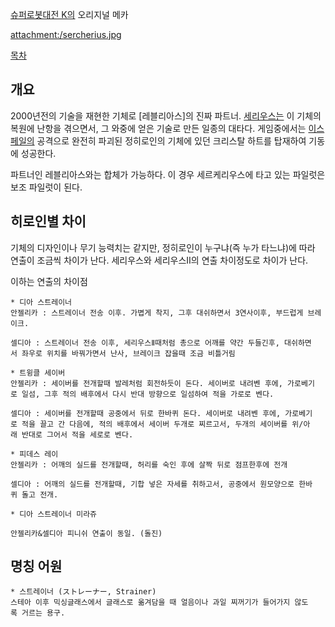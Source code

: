 [[슈퍼로봇대전 K]]의 오리지널 메카

attachment:/sercherius.jpg

[[목차]]
== 개요 ==
2000년전의 기술을 재현한 기체로 [레블리아스]의 진짜 파트너. [[세리우스]]는 이 기체의 복원에 난항을 겪으면서, 그 와중에 얻은 기술로 만든 일종의 대타다. 게임중에서는 [[이스페일]]의 공격으로 완전히 파괴된 정히로인의 기체에 있던 크리스탈 하트를 탑재하여 기동에 성공한다.

파트너인 레블리아스와는 합체가 가능하다. 이 경우 세르케리우스에 타고 있는 파일럿은 보조 파일럿이 된다.

== 히로인별 차이 ==
기체의 디자인이나 무기 능력치는 같지만, 정히로인이 누구냐(즉 누가 타느냐)에 따라 연출이 조금씩 차이가 난다. 세리우스와 세리우스Ⅱ의 연출 차이정도로 차이가 난다.

이하는 연출의 차이점

 * 디아 스트레이너 
 안젤리카 : 스트레이너 전송 이후. 가볍게 착지, 그후 대쉬하면서 3연사이후, 부드럽게 브레이크.

 셀디아 : 스트레이너 전송 이후, 세리우스Ⅱ때처럼 총으로 어깨를 약간 두들긴후, 대쉬하면서 좌우로 위치를 바꿔가면서 난사, 브레이크 잡을때 조금 비틀거림

 * 트윙클 세이버
 안젤리카 : 세이버를 전개할때 발레처럼 회전하듯이 돈다. 세이버로 내려벤 후에, 가로베기로 일섬, 그후 적의 배후에서 다시 반대 방향으로 일섬하여 적을 가로로 벤다.

 셀디아 : 세이버를 전개할때 공중에서 뒤로 한바퀴 돈다. 세이버로 내려벤 후에, 가로베기로 적을 끌고 간 다음에, 적의 배후에서 세이버 두개로 찌르고서, 두개의 세이버를 위/아래 반대로 그어서 적을 세로로 벤다.

 * 피데스 레이
 안젤리카 : 어깨의 실드를 전개할때, 허리를 숙인 후에 살짝 뒤로 점프한후에 전개

 셀디아 : 어깨의 실드를 전개할때, 기합 넣은 자세를 취하고서, 공중에서 원모양으로 한바퀴 돌고 전개.

 * 디아 스트레이너 미라쥬

 안젤리카&셀디아 피니쉬 연출이 동일. (돌진)

== 명칭 어원 ==
 * 스트레이너 (ストレーナー, Strainer)
 스테아 이후 믹싱글래스에서 글래스로 옮겨담을 때 얼음이나 과일 찌꺼기가 들어가지 않도록 거르는 용구.

